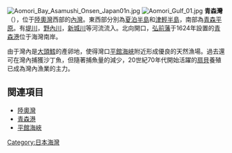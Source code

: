 [[File:Aomori_Bay_Asamushi_Onsen_Japan01n.jpg|thumb]]
[[File:Aomori_Gulf_01.jpg|thumb]]
'''青森灣'''（{{jpn|j=青森湾|hg=あおもりわん|rm=Aomori wan|f=y}}），位于[[陸奧灣|陸奧灣]]西部的[[內灣|內灣]]。東西部分別為[[夏泊半島|夏泊半島]]和[[津輕半島|津輕半島]]，南部為[[青森平原|青森平原]]。有[[堤川|堤川]]，[[野內川|野內川]]，[[新城川|新城川]]等河流流入。北向開口，[[弘前藩|弘前藩]]于1624年設置的[[青森港|青森港]]位于海灣南岸。

由于灣內是[[大頭鱈|大頭鱈]]的產卵地，使得灣口[[平館海峽|平館海峽]]附近形成優良的天然漁場。過去還可在灣內捕獲沙丁魚，但隨著捕魚量的減少，20世紀70年代開始活躍的[[扇貝|扇貝]]養殖已成為灣內漁業的主力。

==関連項目==
*[[陸奧灣|陸奧灣]]
*[[青森港|青森港]]
*[[平館海峽|平館海峽]]
{{Commonscat|Aomori Bay}}

{{Japan-geo-stub}}
{{DEFAULTSORT:青森灣}}
[[Category:日本海灣|Category:日本海灣]]